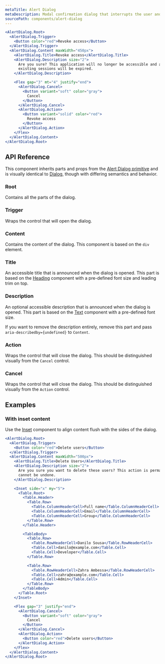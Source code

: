 ```yaml
---
metaTitle: Alert Dialog
metaDescription: Modal confirmation dialog that interrupts the user and expects a response.
sourcePath: components/alert-dialog
---
```


```jsx live=true
<AlertDialog.Root>
  <AlertDialog.Trigger>
    <Button color="red">Revoke access</Button>
  </AlertDialog.Trigger>
  <AlertDialog.Content maxWidth="450px">
    <AlertDialog.Title>Revoke access</AlertDialog.Title>
    <AlertDialog.Description size="2">
      Are you sure? This application will no longer be accessible and any
      existing sessions will be expired.
    </AlertDialog.Description>

    <Flex gap="3" mt="4" justify="end">
      <AlertDialog.Cancel>
        <Button variant="soft" color="gray">
          Cancel
        </Button>
      </AlertDialog.Cancel>
      <AlertDialog.Action>
        <Button variant="solid" color="red">
          Revoke access
        </Button>
      </AlertDialog.Action>
    </Flex>
  </AlertDialog.Content>
</AlertDialog.Root>
```

## API Reference

This component inherits parts and props from the [Alert Dialog primitive](/primitives/docs/components/alert-dialog) and is visually identical to [Dialog](/themes/docs/components/dialog), though with differing semantics and behavior.

### Root

Contains all the parts of the dialog.

### Trigger

Wraps the control that will open the dialog.

### Content

Contains the content of the dialog. This component is based on the `div` element.

<ThemesPropsTable defs="alertDialogContentPropDefs" />

### Title

An accessible title that is announced when the dialog is opened. This part is based on the [Heading](/themes/docs/components/heading) component with a pre-defined font size and leading trim on top.

### Description

An optional accessible description that is announced when the dialog is opened. This part is based on the [Text](/themes/docs/components/text) component with a pre-defined font size.

If you want to remove the description entirely, remove this part and pass `aria-describedby={undefined}` to `Content`.

### Action

Wraps the control that will close the dialog. This should be distinguished visually from the `Cancel` control.

### Cancel

Wraps the control that will close the dialog. This should be distinguished visually from the `Action` control.

## Examples

### With inset content

Use the [Inset](/themes/docs/components/inset) component to align content flush with the sides of the dialog.

```jsx live=true
<AlertDialog.Root>
  <AlertDialog.Trigger>
    <Button color="red">Delete users</Button>
  </AlertDialog.Trigger>
  <AlertDialog.Content maxWidth="500px">
    <AlertDialog.Title>Delete Users</AlertDialog.Title>
    <AlertDialog.Description size="2">
      Are you sure you want to delete these users? This action is permanent and
      cannot be undone.
    </AlertDialog.Description>

    <Inset side="x" my="5">
      <Table.Root>
        <Table.Header>
          <Table.Row>
            <Table.ColumnHeaderCell>Full name</Table.ColumnHeaderCell>
            <Table.ColumnHeaderCell>Email</Table.ColumnHeaderCell>
            <Table.ColumnHeaderCell>Group</Table.ColumnHeaderCell>
          </Table.Row>
        </Table.Header>

        <TableBody>
          <Table.Row>
            <Table.RowHeaderCell>Danilo Sousa</Table.RowHeaderCell>
            <Table.Cell>danilo@example.com</Table.Cell>
            <Table.Cell>Developer</Table.Cell>
          </Table.Row>

          <Table.Row>
            <Table.RowHeaderCell>Zahra Ambessa</Table.RowHeaderCell>
            <Table.Cell>zahra@example.com</Table.Cell>
            <Table.Cell>Admin</Table.Cell>
          </Table.Row>
        </TableBody>
      </Table.Root>
    </Inset>

    <Flex gap="3" justify="end">
      <AlertDialog.Cancel>
        <Button variant="soft" color="gray">
          Cancel
        </Button>
      </AlertDialog.Cancel>
      <AlertDialog.Action>
        <Button color="red">Delete users</Button>
      </AlertDialog.Action>
    </Flex>
  </AlertDialog.Content>
</AlertDialog.Root>
```
